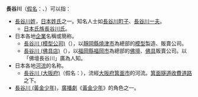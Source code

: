 '''長谷川'''（[[日語假名|假名]]：{{lang|ja|はせがわ}}、{{lang|ja|ながたにがわ}}）可以指：

*[[長谷川姓|長谷川姓]]，[[日本姓氏|日本姓氏]]之一。知名人士如[[長谷川町子|長谷川町子]]、[[長谷川一夫|長谷川一夫]]。
**[[日本氏族|日本氏族]][[長谷川氏|長谷川氏]]。
*日本各地[[企業|企業]]名稱或簡称。
**[[長谷川_(模型公司)|長谷川 (模型公司)]]（{{lang|ja|ハセガワ}}），以[[靜岡縣|靜岡縣]][[燒津市|燒津市]]為總部的[[模型|模型]]製造、販賣公司。
**[[長谷川_(佛具店)|長谷川 (佛具店)]]（{{lang|ja|はせがわ}}），以[[福岡縣|福岡縣]][[福岡市|福岡市]]為總部的[[佛壇|佛壇]]、[[佛具|佛具]]販賣公司。以「佛壇長谷川」廣為人知。
*日本各地[[河流|河流]]的名称。
**[[長谷川_(大阪府)|長谷川 (大阪府)]]（假名：{{lang|ja|ながたにがわ}}），流經[[大阪府|大阪府]][[箕面市|箕面市]]的河流。[[箕面隧道收費道路|箕面隧道收費道路]]之下。
*[[長谷川_(黃金少年)|長谷川 (黃金少年)]]，[[廣播劇|廣播劇]]《[[黃金少年|黃金少年]]》的角色之一。

{{Disambiguation|C|Cat=三字日本相關消歧義}}